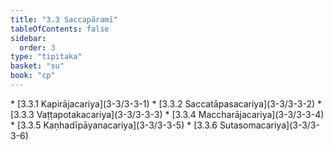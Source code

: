 ```yaml
---
title: "3.3 Saccapāramī"
tableOfContents: false
sidebar:
  order: 3
type: "tipitaka"
basket: "su"
book: "cp"
---
```



<DynamicBreadcrumb />



<TableOfContents book="cp" section="3.3">
* [3.3.1 Kapirājacariya](3-3/3-3-1)
* [3.3.2 Saccatāpasacariya](3-3/3-3-2)
* [3.3.3 Vaṭṭapotakacariya](3-3/3-3-3)
* [3.3.4 Maccharājacariya](3-3/3-3-4)
* [3.3.5 Kaṇhadīpāyanacariya](3-3/3-3-5)
* [3.3.6 Sutasomacariya](3-3/3-3-6)
</TableOfContents>